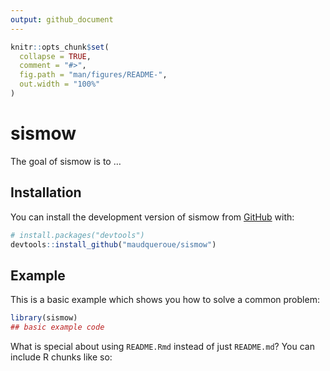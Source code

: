```yaml
---
output: github_document
---
```


<!-- README.md is generated from README.Rmd. Please edit that file -->

```r
knitr::opts_chunk$set(
  collapse = TRUE,
  comment = "#>",
  fig.path = "man/figures/README-",
  out.width = "100%"
)
```

# sismow

<!-- badges: start -->
<!-- badges: end -->

The goal of sismow is to ...

## Installation

You can install the development version of sismow from [GitHub](https://github.com/) with:

``` r
# install.packages("devtools")
devtools::install_github("maudqueroue/sismow")
```

## Example

This is a basic example which shows you how to solve a common problem:

```r
library(sismow)
## basic example code
```

What is special about using `README.Rmd` instead of just `README.md`? You can include R chunks like so:


